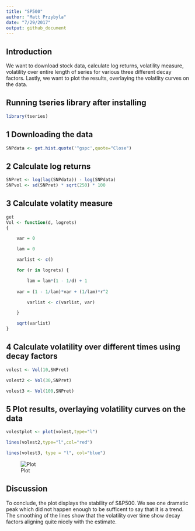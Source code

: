 ```yaml
---
title: "SP500"
author: "Matt Przybyla"
date: "7/29/2017"
output: github_document
---
```


## Introduction
We want to download stock data, calculate log returns, volatility measure, volatility over entire length of series for various three different decay factors. Lastly, we want to plot the results, overlaying the volatlity curves on the data. 

## Running tseries library after installing

```r
library(tseries)
```

## 1 Downloading the data
```r
SNPdata <- get.hist.quote('^gspc',quote="Close")
```

## 2 Calculate log returns
```r
SNPret <- log(lag(SNPdata)) - log(SNPdata)
SNPvol <- sd(SNPret) * sqrt(250) * 100
```

## 3 Calculate volatity measure 
```r
get
Vol <- function(d, logrets)
{

	var = 0

	lam = 0

	varlist <- c()

	for (r in logrets) {

		lam = lam*(1 - 1/d) + 1
	
	var = (1 - 1/lam)*var + (1/lam)*r^2

		varlist <- c(varlist, var)

	}

	sqrt(varlist)
}
```

## 4 Calculate volatility over different times using decay factors
```r
volest <- Vol(10,SNPret)

volest2 <- Vol(30,SNPret)

volest3 <- Vol(100,SNPret)
```

## 5 Plot results, overlaying volatility curves on the data

```r
volestplot <- plot(volest,type="l")

lines(volest2,type="l",col="red")

lines(volest3, type = "l", col="blue")
```
![Plot](https://github.com/mprzybyla123/DDS/blob/master/plot%2C%20lines-1.png)

## Discussion 

To conclude, the plot displays the stability of S&P500. We see one dramatic peak which did not happen enough to be sufficent to say that it is a trend. The smoothing of the lines show that the volatility over time show decay factors aligning quite nicely with the estimate. 
